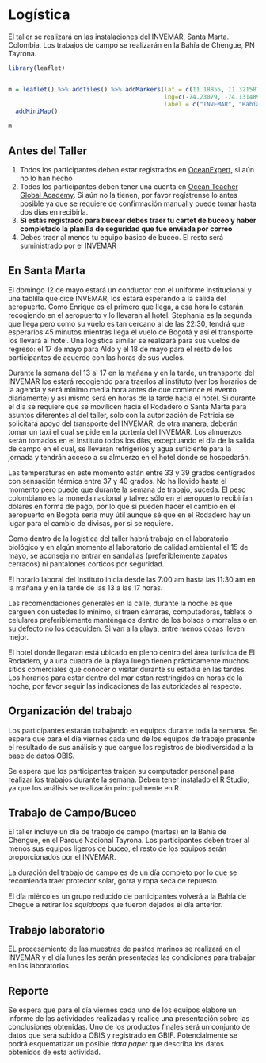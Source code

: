 # Logística

El taller se realizará en las instalaciones del INVEMAR, Santa Marta. Colombia. Los trabajos de campo se realizarán en la Bahía de Chengue, PN Tayrona. 

```r
library(leaflet)


m = leaflet() %>% addTiles() %>% addMarkers(lat = c(11.18855, 11.321587), 
                                            lng=c(-74.23079, -74.131489), 
                                            label = c("INVEMAR", "Bahía Chengue")) %>% 
  addMiniMap()

m

```



## Antes del Taller

1. Todos los participantes deben estar registrados en [OceanExpert](https://www.oceanexpert.net), si aún no lo han hecho
2. Todos los participantes deben tener una cuenta en [Ocean Teacher Global Academy](https://classroom.oceanteacher.org). Si aún no la tienen, por favor regístrense lo antes posible ya que se requiere de confirmación manual y puede tomar hasta dos días en recibirla.
3. **Si estás registrado para bucear debes traer tu cartet de buceo y haber completado la planilla de seguridad que fue enviada por correo**
4. Debes traer al menos tu equipo básico de buceo. El resto será suministrado por el INVEMAR



## En Santa Marta

El domingo 12 de mayo estará un conductor con el uniforme institucional y una tablilla que dice INVEMAR, los estará esperando a la salida del aeropuerto.  Como Enrique es el primero que llega, a esa hora lo estarán recogiendo en el aeropuerto y lo llevaran al hotel.  Stephanía es la segunda que llega pero como su vuelo es tan cercano al de las 22:30, tendrá que esperarlos 45 minutos mientras llega el vuelo de Bogotá y así el transporte los llevará al hotel.  Una logística similar se realizará para sus vuelos de regreso:  el 17 de mayo para Aldo y el 18 de mayo para el resto de los participantes de acuerdo con las horas de sus vuelos.


Durante la semana del 13 al 17 en la mañana y en la tarde, un transporte del INVEMAR los estará recogiendo para traerlos al instituto (ver los horarios de la agenda y será mínimo media hora antes de que comience el evento diariamente) y así mismo será en horas de la tarde hacia el hotel.  Si durante el día se requiere que se movilicen hacia el Rodadero o Santa Marta para asuntos diferentes al del taller, sólo con la autorización de Patricia se solicitará apoyo del transporte del INVEMAR, de otra manera, deberán tomar un taxi el cual se pide en la portería del INVEMAR.   Los almuerzos serán tomados en el Instituto todos los días, exceptuando el día de la salida de campo en el cual, se llevaran refrigerios y agua suficiente para la jornada y tendrán acceso a su almuerzo en el hotel donde se hospedarán.


Las temperaturas en este momento están entre 33 y 39 grados centígrados con sensación térmica entre 37 y 40 grados.  No ha llovido hasta el momento pero puede que durante la semana de trabajo, suceda.   El peso colombiano es la moneda nacional y talvez sólo en el aeropuerto recibirían dólares en forma de pago, por lo que si pueden hacer el cambio en el aeropuerto en Bogotá sería muy útil aunque sé que en el Rodadero hay un lugar para el cambio de divisas, por si se requiere.


Como dentro de la logística del taller habrá trabajo en el laboratorio biológico y en algún momento al laboratorio de calidad ambiental el 15 de mayo, se aconseja no entrar en sandalias (preferiblemente zapatos cerrados) ni pantalones corticos por seguridad.


El horario laboral del Instituto inicia desde las 7:00 am hasta las 11:30 am en la mañana y en la tarde de las 13 a las 17 horas. 


Las recomendaciones generales en la calle, durante la noche es que carguen con ustedes lo mínimo, si traen cámaras, computadoras, tablets o celulares preferiblemente manténgalos dentro de los bolsos o morrales o en su defecto no los descuiden.  Si van a la playa, entre menos cosas lleven mejor.

El hotel donde llegaran está ubicado en pleno centro del área turística de El Rodadero, y a una cuadra de la playa luego tienen prácticamente muchos sitios comerciales que conocer o visitar durante su estadía en las tardes.  Los horarios para estar dentro del mar estan restringidos en horas de la noche, por favor seguir las indicaciones de las autoridades al respecto.




## Organización del trabajo

Los participantes estarán trabajando en equipos durante toda la semana. Se espera que para el día viernes cada uno de los equipos de trabajo presente el resultado de sus análisis y que cargue los registros de biodiversidad a la base de datos OBIS.

Se espera que los participantes traigan su computador personal para realizar los trabajos durante la semana. Deben tener instalado el [R Studio](https://www.rstudio.com), ya que los análisis se realizarán principalmente en R. 


## Trabajo de Campo/Buceo

El taller incluye un día de trabajo de campo (martes) en la Bahía de Chengue, en el Parque Nacional Tayrona. Los participantes deben traer al menos sus equipos ligeros de buceo, el resto de los equipos serán proporcionados por el INVEMAR.


La duración del trabajo de campo es de un día completo por lo que se recomienda traer protector solar, gorra y ropa seca de repuesto.

El día miércoles un grupo reducido de participantes volverá a la Bahía de Chegue a retirar los *squidpops* que fueron dejados el día anterior. 

## Trabajo laboratorio

EL procesamiento de las muestras de pastos marinos se realizará en el INVEMAR y el día lunes les serán presentadas las condiciones para trabajar en los laboratorios. 

## Reporte

Se espera que para el día viernes cada uno de los equipos elabore un informe de las actividades realizadas y realice una presentación sobre las conclusiones obtenidas. Uno de los productos finales será un conjunto de datos que será subido a OBIS y registrado en GBIF. Potencialmente se podrá esquematizar un posible *data paper* que describa los datos obtenidos de esta actividad.


